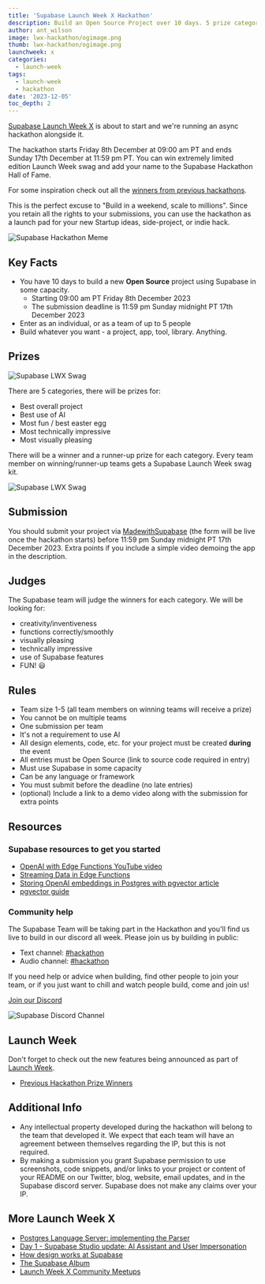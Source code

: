```yaml
---
title: 'Supabase Launch Week X Hackathon'
description: Build an Open Source Project over 10 days. 5 prize categories.
author: ant_wilson
image: lwx-hackathon/ogimage.png
thumb: lwx-hackathon/ogimage.png
launchweek: x
categories:
  - launch-week
tags:
  - launch-week
  - hackathon
date: '2023-12-05'
toc_depth: 2
---
```


[Supabase Launch Week X](https://supabase.com/launch-week) is about to start and we're running an async hackathon alongside it.

The hackathon starts Friday 8th December at 09:00 am PT and ends Sunday 17th December at 11:59 pm PT. You can win extremely limited edition Launch Week swag and add your name to the Supabase Hackathon Hall of Fame.

For some inspiration check out all the [winners from previous hackathons](https://supabase.com/blog/tags/hackathon).

This is the perfect excuse to "Build in a weekend, scale to millions". Since you retain all the rights to your submissions, you can use the hackathon as a launch pad for your new Startup ideas, side-project, or indie hack.

![Supabase Hackathon Meme](/images/blog/lwx-hackathon/supabase-hackathon-meme.jpg)

## Key Facts

- You have 10 days to build a new **Open Source** project using Supabase in some capacity.
  - Starting 09:00 am PT Friday 8th December 2023
  - The submission deadline is 11:59 pm Sunday midnight PT 17th December 2023
- Enter as an individual, or as a team of up to 5 people
- Build whatever you want - a project, app, tool, library. Anything.

## Prizes

![Supabase LWX Swag](/images/blog/lwx-hackathon/prize1.jpg)

There are 5 categories, there will be prizes for:

- Best overall project
- Best use of AI
- Most fun / best easter egg
- Most technically impressive
- Most visually pleasing

There will be a winner and a runner-up prize for each category. Every team member on winning/runner-up teams gets a Supabase Launch Week swag kit.

![Supabase LWX Swag](/images/blog/lwx-hackathon/prize2.jpg)

## Submission

You should submit your project via [MadewithSupabase](https://madewithsupabase.com/hackathons/launch-week-x) (the form will be live once the hackathon starts) before 11:59 pm Sunday midnight PT 17th December 2023. Extra points if you include a simple video demoing the app in the description.

## Judges

The Supabase team will judge the winners for each category.
We will be looking for:

- creativity/inventiveness
- functions correctly/smoothly
- visually pleasing
- technically impressive
- use of Supabase features
- FUN! 😃

## Rules

- Team size 1-5 (all team members on winning teams will receive a prize)
- You cannot be on multiple teams
- One submission per team
- It's not a requirement to use AI
- All design elements, code, etc. for your project must be created **during** the event
- All entries must be Open Source (link to source code required in entry)
- Must use Supabase in some capacity
- Can be any language or framework
- You must submit before the deadline (no late entries)
- (optional) Include a link to a demo video along with the submission for extra points

## Resources

### Supabase resources to get you started

- [OpenAI with Edge Functions YouTube video](https://www.youtube.com/watch?v=29p8kIqyU_Y)
- [Streaming Data in Edge Functions](https://www.youtube.com/watch?v=9N66JBRLNYU)
- [Storing OpenAI embeddings in Postgres with pgvector article](https://supabase.com/blog/openai-embeddings-postgres-vector)
- [pgvector guide](https://supabase.com/docs/guides/database/extensions/pgvector)

### Community help

The Supabase Team will be taking part in the Hackathon and you'll find us live to build in our discord all week. Please join us by building in public:

- Text channel: [#hackathon](https://discord.gg/UYyweApy)
- Audio channel: [#hackathon](https://discord.gg/Vj3mTPwH)

If you need help or advice when building, find other people to join your team, or if you just want to chill and watch people build, come and join us!

[Join our Discord](https://discord.supabase.com/)

![Supabase Discord Channel](/images/blog/lw7-hackathon/discord.png)

## Launch Week

Don't forget to check out the new features being announced as part of [Launch Week](https://supabase.com/launch-week).

- [Previous Hackathon Prize Winners](https://supabase.com/blog/tags/hackathon)

## Additional Info

- Any intellectual property developed during the hackathon will belong to the team that developed it. We expect that each team will have an agreement between themselves regarding the IP, but this is not required.
- By making a submission you grant Supabase permission to use screenshots, code snippets, and/or links to your project or content of your README on our Twitter, blog, website, email updates, and in the Supabase discord server. Supabase does not make any claims over your IP.

## More Launch Week X

- [Postgres Language Server: implementing the Parser](https://supabase.com/blog/postgres-language-server-implementing-parser)
- [Day 1 - Supabase Studio update: AI Assistant and User Impersonation](https://supabase.com/blog/studio-introducing-assistant)
- [How design works at Supabase](https://supabase.com/blog/how-design-works-at-supabase)
- [The Supabase Album](https://www.youtube.com/watch?v=r1POD-IdG-I)
- [Launch Week X Community Meetups](https://supabase.com/blog/community-meetups-lwx)